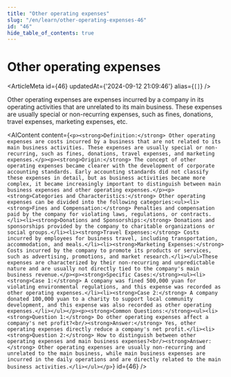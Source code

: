 ```yaml
---
title: "Other operating expenses"
slug: "/en/learn/other-operating-expenses-46"
id: "46"
hide_table_of_contents: true
---
```



# Other operating expenses

<ArticleMeta id={46} updatedAt={'2024-09-12 21:09:46'} alias={`[]`} />
<div className='border-solid border-b border-t-0 my-4 border-[var(--ifm-color-gray-300)]' />

Other operating expenses are expenses incurred by a company in its operating activities that are unrelated to its main business. These expenses are usually special or non-recurring expenses, such as fines, donations, travel expenses, marketing expenses, etc.

<AIContent content={`<p><strong>Definition:</strong> Other operating expenses are costs incurred by a business that are not related to its main business activities. These expenses are usually special or non-recurring, such as fines, donations, travel expenses, and marketing expenses.</p><p><strong>Origin:</strong> The concept of other operating expenses became clearer with the development of corporate accounting standards. Early accounting standards did not classify these expenses in detail, but as business activities became more complex, it became increasingly important to distinguish between main business expenses and other operating expenses.</p><p><strong>Categories and Characteristics:</strong> Other operating expenses can be divided into the following categories:<ul><li><strong>Fines and Compensation:</strong> Penalties and compensation paid by the company for violating laws, regulations, or contracts.</li><li><strong>Donations and Sponsorships:</strong> Donations and sponsorships provided by the company to charitable organizations or social groups.</li><li><strong>Travel Expenses:</strong> Costs incurred by employees for business travel, including transportation, accommodation, and meals.</li><li><strong>Marketing Expenses:</strong> Costs incurred by the company to promote its products or services, such as advertising, promotions, and market research.</li></ul>These expenses are characterized by their non-recurring and unpredictable nature and are usually not directly tied to the company's main business revenue.</p><p><strong>Specific Cases:</strong><ul><li><strong>Case 1:</strong> A company was fined 500,000 yuan for violating environmental regulations, and this expense was recorded as other operating expenses.</li><li><strong>Case 2:</strong> A company donated 100,000 yuan to a charity to support local community development, and this expense was also recorded as other operating expenses.</li></ul></p><p><strong>Common Questions:</strong><ul><li><strong>Question 1:</strong> Do other operating expenses affect a company's net profit?<br/><strong>Answer:</strong> Yes, other operating expenses directly reduce a company's net profit.</li><li><strong>Question 2:</strong> How to distinguish between other operating expenses and main business expenses?<br/><strong>Answer:</strong> Other operating expenses are usually non-recurring and unrelated to the main business, while main business expenses are incurred in the daily operations and are directly related to the main business activities.</li></ul></p>`} id={46} />
